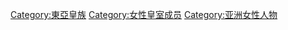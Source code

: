 [[Category:東亞皇族|Category:東亞皇族]]
[[Category:女性皇室成员|Category:女性皇室成员]]
[[Category:亚洲女性人物|Category:亚洲女性人物]]